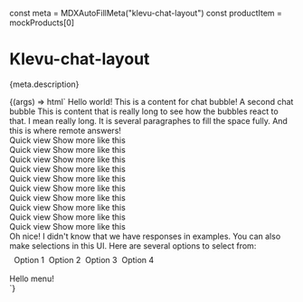 const meta = MDXAutoFillMeta("klevu-chat-layout")
const productItem = mockProducts[0]

<Meta title="Layout/Chat" component="klevu-chat-layout" argTypes={meta.argTypes} parameters={meta.parameters} />

# Klevu-chat-layout

<Description>{meta.description}</Description>

<Canvas>
  <Story
    name="Chat"
    args={{
      showLoading: false,
    }}
    layout="fullscreen"
  >
    {(args) => html`
      <klevu-chat-layout show-loading=${ifDefined(args.showLoading)}>
        <klevu-chat-bubble remote=${ifDefined(args.remote)}
          >Hello world! This is a content for chat bubble!</klevu-chat-bubble
        >
        <klevu-chat-bubble>A second chat bubble</klevu-chat-bubble>
        <klevu-chat-bubble
          >This is content that is really long to see how the bubbles react to that. I mean really long. It is several
          paragraphes to fill the space fully.</klevu-chat-bubble
        >
        <klevu-chat-bubble remote>And this is where remote answers!</klevu-chat-bubble>
        <klevu-slides style="--klevu-slides-item-width: 200px;">
          <klevu-product hide-swatches hide-brand .product=${productItem}>
            <div slot="bottom">
              <klevu-button full-width>Quick view</klevu-button>
              <klevu-button full-width>Show more like this</klevu-button>
            </div>
          </klevu-product>
          <klevu-product hide-swatches hide-brand .product=${productItem}>
            <div slot="bottom">
              <klevu-button full-width>Quick view</klevu-button>
              <klevu-button full-width>Show more like this</klevu-button>
            </div>
          </klevu-product>
          <klevu-product hide-swatches hide-brand .product=${productItem}>
            <div slot="bottom">
              <klevu-button full-width>Quick view</klevu-button>
              <klevu-button full-width>Show more like this</klevu-button>
            </div>
          </klevu-product>
          <klevu-product hide-swatches hide-brand .product=${productItem}>
            <div slot="bottom">
              <klevu-button full-width>Quick view</klevu-button>
              <klevu-button full-width>Show more like this</klevu-button>
            </div>
          </klevu-product>
          <klevu-product hide-swatches hide-brand .product=${productItem}>
            <div slot="bottom">
              <klevu-button full-width>Quick view</klevu-button>
              <klevu-button full-width>Show more like this</klevu-button>
            </div>
          </klevu-product>
          <klevu-product hide-swatches hide-brand .product=${productItem}>
            <div slot="bottom">
              <klevu-button full-width>Quick view</klevu-button>
              <klevu-button full-width>Show more like this</klevu-button>
            </div>
          </klevu-product>
          <klevu-product hide-swatches hide-brand .product=${productItem}>
            <div slot="bottom">
              <klevu-button full-width>Quick view</klevu-button>
              <klevu-button full-width>Show more like this</klevu-button>
            </div>
          </klevu-product>
          <klevu-product hide-swatches hide-brand .product=${productItem}>
            <div slot="bottom">
              <klevu-button full-width>Quick view</klevu-button>
              <klevu-button full-width>Show more like this</klevu-button>
            </div>
          </klevu-product>
          <klevu-product hide-swatches hide-brand .product=${productItem}>
            <div slot="bottom">
              <klevu-button full-width>Quick view</klevu-button>
              <klevu-button full-width>Show more like this</klevu-button>
            </div>
          </klevu-product>
          <klevu-product hide-swatches hide-brand .product=${productItem}>
            <div slot="bottom">
              <klevu-button full-width>Quick view</klevu-button>
              <klevu-button full-width>Show more like this</klevu-button>
            </div>
          </klevu-product>
        </klevu-slides>
        <klevu-chat-bubble>Oh nice! I didn't know that we have responses in examples.</klevu-chat-bubble>
        <klevu-chat-bubble remote
          >You can also make selections in this UI. Here are several options to select from:</klevu-chat-bubble
        >
        <div style="display: flex; flex-wrap: wrap; gap: 8px; padding: 8px 8px 16px;">
          <klevu-button is-secondary size="small">Option 1</klevu-button>
          <klevu-button is-secondary size="small">Option 2</klevu-button>
          <klevu-button is-secondary size="small">Option 3</klevu-button>
          <klevu-button is-secondary size="small">Option 4</klevu-button>
        </div>
        <div slot="menu">Hello menu!</div>
      </klevu-chat-layout>
    `}
  </Story>
</Canvas>
